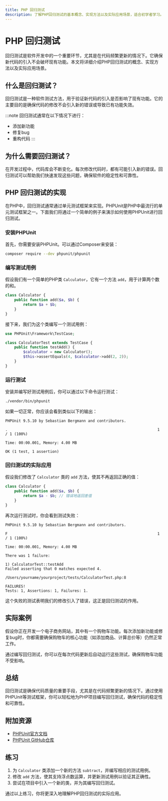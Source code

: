 ```yaml
---
title: PHP 回归测试
description: 了解PHP回归测试的基本概念、实现方法以及实际应用场景，适合初学者学习。
---
```


# PHP 回归测试

回归测试是软件开发中的一个重要环节，尤其是在代码频繁更新的情况下。它确保新代码的引入不会破坏现有功能。本文将详细介绍PHP回归测试的概念、实现方法以及实际应用场景。

## 什么是回归测试？

回归测试是一种软件测试方法，用于验证新代码的引入是否影响了现有功能。它的主要目的是确保代码的修改不会引入新的错误或导致已有功能失效。

:::note
回归测试通常在以下情况下进行：
- 添加新功能
- 修复bug
- 重构代码
:::

## 为什么需要回归测试？

在开发过程中，代码库会不断变化。每次修改代码时，都有可能引入新的错误。回归测试可以帮助我们快速发现这些问题，确保软件的稳定性和可靠性。

## PHP 回归测试的实现

在PHP中，回归测试通常通过单元测试框架来实现。PHPUnit是PHP中最流行的单元测试框架之一。下面我们将通过一个简单的例子来演示如何使用PHPUnit进行回归测试。

### 安装PHPUnit

首先，你需要安装PHPUnit。可以通过Composer来安装：

```bash
composer require --dev phpunit/phpunit
```

### 编写测试用例

假设我们有一个简单的PHP类 `Calculator`，它有一个方法 `add`，用于计算两个数的和。

```php
class Calculator {
    public function add($a, $b) {
        return $a + $b;
    }
}
```

接下来，我们为这个类编写一个测试用例：

```php
use PHPUnit\Framework\TestCase;

class CalculatorTest extends TestCase {
    public function testAdd() {
        $calculator = new Calculator();
        $this->assertEquals(4, $calculator->add(2, 2));
    }
}
```

### 运行测试

安装并编写好测试用例后，你可以通过以下命令运行测试：

```bash
./vendor/bin/phpunit
```

如果一切正常，你应该会看到类似以下的输出：

```
PHPUnit 9.5.10 by Sebastian Bergmann and contributors.

.                                                                   1 / 1 (100%)

Time: 00:00.001, Memory: 4.00 MB

OK (1 test, 1 assertion)
```

### 回归测试的实际应用

假设我们修改了 `Calculator` 类的 `add` 方法，使其不再返回正确的值：

```php
class Calculator {
    public function add($a, $b) {
        return $a - $b; // 错误地返回差值
    }
}
```

再次运行测试时，你会看到测试失败：

```
PHPUnit 9.5.10 by Sebastian Bergmann and contributors.

F                                                                   1 / 1 (100%)

Time: 00:00.001, Memory: 4.00 MB

There was 1 failure:

1) CalculatorTest::testAdd
Failed asserting that 0 matches expected 4.

/Users/yourname/yourproject/tests/CalculatorTest.php:8

FAILURES!
Tests: 1, Assertions: 1, Failures: 1.
```

这个失败的测试表明我们的修改引入了错误，这正是回归测试的作用。

## 实际案例

假设你正在开发一个电子商务网站，其中有一个购物车功能。每次添加新功能或修复bug时，你都需要确保购物车的核心功能（如添加商品、计算总价等）仍然正常工作。

通过编写回归测试，你可以在每次代码更新后自动运行这些测试，确保购物车功能不受影响。

## 总结

回归测试是确保代码质量的重要手段，尤其是在代码频繁更新的情况下。通过使用PHPUnit等测试框架，你可以轻松地为PHP项目编写回归测试，确保代码的稳定性和可靠性。

## 附加资源

- [PHPUnit官方文档](https://phpunit.de/documentation.html)
- [PHPUnit GitHub仓库](https://github.com/sebastianbergmann/phpunit)

## 练习

1. 为 `Calculator` 类添加一个新的方法 `subtract`，并编写相应的测试用例。
2. 修改 `add` 方法，使其支持浮点数运算，并更新测试用例以验证其正确性。
3. 尝试在项目中引入一个新的类，并为其编写回归测试。

通过以上练习，你将更深入地理解PHP回归测试的实际应用。